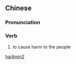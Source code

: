 ==Chinese==
{{zh-forms}}

===Pronunciation===
{{zh-pron
|m=hàimín
|c=hoi6 man4
|cat=v
}}

===Verb===
{{zh-verb}}

# {{lb|zh|literary}} to cause harm to the people

[[Category:Mandarin literary terms|hai4min2]]